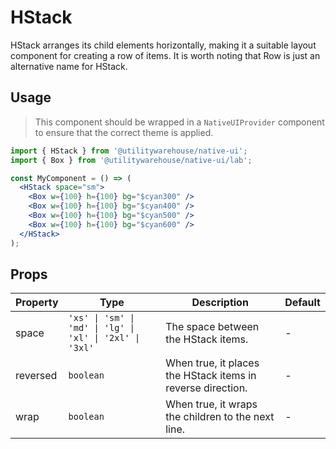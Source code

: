 
<Meta of={Stories} />

# HStack

HStack arranges its child elements horizontally, making it a suitable layout component for creating a row of items. It is worth noting that Row is just an alternative name for HStack.

## Usage

> This component should be wrapped in a `NativeUIProvider` component to ensure that the correct theme is applied.

<Canvas>
  <NativeUIProvider>
    <Center>
      <HStack space="sm">
        <Box w={100} h={100} bg="$cyan300" />
        <Box w={100} h={100} bg="$cyan400" />
        <Box w={100} h={100} bg="$cyan500" />
        <Box w={100} h={100} bg="$cyan600" />
      </HStack>
    </Center>
  </NativeUIProvider>
</Canvas>

```jsx
import { HStack } from '@utilitywarehouse/native-ui';
import { Box } from '@utilitywarehouse/native-ui/lab';

const MyComponent = () => (
  <HStack space="sm">
    <Box w={100} h={100} bg="$cyan300" />
    <Box w={100} h={100} bg="$cyan400" />
    <Box w={100} h={100} bg="$cyan500" />
    <Box w={100} h={100} bg="$cyan600" />
  </HStack>
);
```

## Props

| Property | Type                                                     | Description                                                 | Default |
| -------- | -------------------------------------------------------- | ----------------------------------------------------------- | ------- |
| space    | `'xs' \| 'sm' \| 'md' \| 'lg' \| 'xl' \| '2xl' \| '3xl'` | The space between the HStack items.                         | -       |
| reversed | `boolean`                                                | When true, it places the HStack items in reverse direction. | -       |
| wrap     | `boolean`                                                | When true, it wraps the children to the next line.          | -       |
